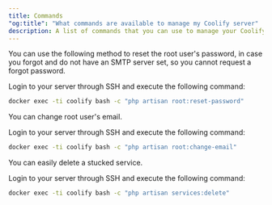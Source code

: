 ```yaml
---
title: Commands
"og:title": "What commands are available to manage my Coolify server"
description: A list of commands that you can use to manage your Coolify server.
---
```


<AccordionGroup>

<Accordion title="Root password reset without SMTP.">
You can use the following method to reset the root user's password, in case you forgot and do not have an SMTP server set, so you cannot request a forgot password.

Login to your server through SSH and execute the following command:

```bash
docker exec -ti coolify bash -c "php artisan root:reset-password"
```

  </Accordion>
  <Accordion title="Root email change.">
  You can change root user's email.

Login to your server through SSH and execute the following command:

```bash
docker exec -ti coolify bash -c "php artisan root:change-email"
```

  </Accordion>
    <Accordion title="Delete a stuck service.">
 You can easily delete a stucked service.
 
  Login to your server through SSH and execute the following command:

```bash
docker exec -ti coolify bash -c "php artisan services:delete"
```

  </Accordion>
</AccordionGroup>
